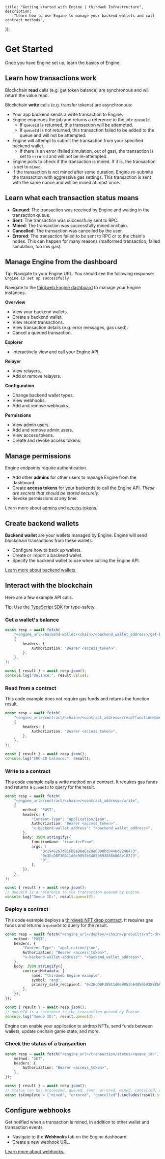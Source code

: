 
	title: "Getting started with Engine | thirdweb Infrastructure",
	description:
		"Learn how to use Engine to manage your backend wallets and call contract methods",
});

# Get Started

Once you have Engine set up, learn the basics of Engine.

## Learn how transactions work

Blockchain **read** calls (e.g. get token balance) are synchronous and will return the value read.

Blockchain **write** calls (e.g. transfer tokens) are asynchronous:

- Your app backend sends a write transaction to Engine.
- Engine enqueues the job and returns a reference to the job: `queueId`.
  - If `queueId` is returned, this transaction will be attempted.
  - If `queueId` is not returned, this transaction failed to be added to the queue and will not be attempted.
- Engine will attempt to submit the transaction from your specified backend wallet.
  - If there is an error (failed simulation, out of gas), the transaction is set to `errored` and will not be re-attempted.
- Engine polls to check if the transaction is mined. If it is, the transaction is set to `mined`.
- If the transaction is not mined after some duration, Engine re-submits the transaction with aggressive gas settings. This transaction is sent with the same nonce and will be mined at most once.

<DocImage
	src={lifecycleImage}
	alt="Transaction lifecycle"
	className="max-w-[800px] mx-auto"
/>

## Learn what each transaction status means

- **Queued**: The transaction was received by Engine and waiting in the transaction queue.
- **Sent**: The transaction was successfully sent to RPC.
- **Mined**: The transaction was successfully mined onchain.
- **Cancelled**: The transaction was cancelled by the user.
- **Errored**: The transaction failed to be sent to RPC or to the chain's nodes. This can happen for many reasons (malformed transaction, failed simulation, too low gas).

## Manage Engine from the dashboard

<Callout variant='info' title="Check if Engine is set up">

Tip: Navigate to your Engine URL. You should see the following response: `Engine is set up successfully.`

</Callout>

Navigate to the [thirdweb Engine dashboard](https://thirdweb.com/dashboard/engine) to manage your Engine instances.

**Overview**

- View your backend wallets.
- Create a backend wallet.
- View recent transactions.
- View transaction details (e.g. error messages, gas used).
- Cancel a queued transaction.

**Explorer**

- Interactively view and call your Engine API.

**Relayer**

- View relayers.
- Add or remove relayers.

**Configuration**

- Change backend wallet types.
- View webhooks.
- Add and remove webhooks.

**Permissions**

- View admin users.
- Add and remove admin users.
- View access tokens.
- Create and revoke access tokens.

## Manage permissions

Engine endpoints require authentication.

- Add other **admins** for other users to manage Engine from the dashboard.
- Create **access tokens** for your backends to call the Engine API. _These are secrets that should be stored securely._
- Revoke permissions at any time.

Learn more about [admins](/engine/features/admins) and [access tokens](/engine/features/access-tokens).

## Create backend wallets

**Backend wallet** are your wallets managed by Engine. Engine will send blockchain transactions from these wallets.

- Configure how to back up wallets.
- Create or import a backend wallet.
- Specify the backend wallet to use when calling the Engine API.

[Learn more about backend wallets.](/engine/features/backend-wallets)

## Interact with the blockchain

Here are a few example API calls.

<Callout variant='info'>

Tip: Use the [TypeScript SDK](/engine/references/typescript) for type-safety.

</Callout>

### Get a wallet's balance

```ts
const resp = await fetch(
	"<engine_url>/backend-wallet/<chain>/<backend_wallet_address>/get-balance",
	{
		headers: {
			Authorization: "Bearer <access_token>",
		},
	},
);

const { result } = await resp.json();
console.log("Balance:", result.value);
```

### Read from a contract

This code example does not require gas funds and returns the function result.

```ts
const resp = await fetch(
	"<engine_url>/contract/<chain>/<contract_address>/read?functionName=balanceOf&args=0x3EcDBF3B911d0e9052b64850693888b008e18373",
	{
		headers: {
			Authorization: "Bearer <access_token>",
		},
	},
);

const { result } = await resp.json();
console.log("ERC-20 balance:", result);
```

### Write to a contract

This code example calls a write method on a contract. It requires gas funds and returns a `queueId` to query for the result.

```ts
const resp = await fetch(
	"<engine_url>/contract/<chain>/<contract_address>/write",
	{
		method: "POST",
		headers: {
			"Content-Type": "application/json",
			Authorization: "Bearer <access_token>",
			"x-backend-wallet-address": "<backend_wallet_address>",
		},
		body: JSON.stringify({
			functionName: "transferFrom",
			args: [
				"0x1946267d81Fb8aDeeEa28e6B98bcD446c8248473",
				"0x3EcDBF3B911d0e9052b64850693888b008e18373",
				"0",
			],
		}),
	},
);

const { result } = await resp.json();
// queueId is a reference to the transaction queued by Engine.
console.log("Queue ID:", result.queueId);
```

### Deploy a contract

This code example deploys a [thirdweb NFT drop contract](https://thirdweb.com/thirdweb.eth/DropERC721). It requires gas funds and returns a `queueId` to query for the result.

```ts
const resp = await fetch("<engine_url>/deploy/<chain>/prebuilts/nft-drop", {
	method: "POST",
	headers: {
		"Content-Type": "application/json",
		Authorization: "Bearer <access_token>",
		"x-backend-wallet-address": "<backend_wallet_address>",
	},
	body: JSON.stringify({
		contractMetadata: {
			name: "thirdweb Engine example",
			symbol: "eng",
			primary_sale_recipient: "0x3EcDBF3B911d0e9052b64850693888b008e18373",
		},
	}),
});

const { result } = await resp.json();
// queueId is a reference to the transaction queued by Engine.
console.log("Queue ID:", result.queueId);
```

Engine can enable your application to airdrop NFTs, send funds between wallets, update onchain game state, and more.

### Check the status of a transaction

```ts
const resp = await fetch("<engine_url>/transaction/status/<queue_id>", {
	method: "GET",
	headers: {
		Authorization: "Bearer <access_token>",
	},
});

const { result } = await resp.json();
// status can be: processed, queued, sent, errored, mined, cancelled, retried
const isComplete = ["mined", "errored", "cancelled"].includes(result.status);
```

## Configure webhooks

Get notified when a transaction is mined, in addition to other wallet and transaction events.

- Navigate to the **Webhooks** tab on the Engine dashboard.
- Create a new webhook URL.

[Learn more about webhooks.](/engine/features/webhooks)
